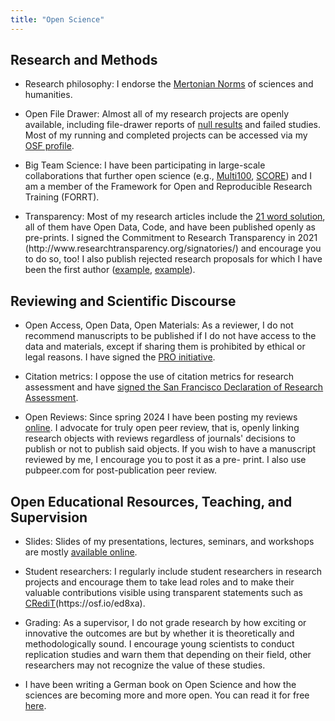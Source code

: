 ```yaml
---
title: "Open Science"
---
```


## Research and Methods

-   Research philosophy: I endorse the [Mertonian Norms](https://en.wikipedia.org/wiki/Mertonian_norms) of sciences and humanities.

-   Open File Drawer: Almost all of my research projects are openly available, including file-drawer reports of [null results](https://osf.io/v643q) and failed studies. Most of my running and completed projects can be accessed via my [OSF profile](https://osf.io/tqx69/).

-   Big Team Science: I have been participating in large-scale collaborations that further open science (e.g., [Multi100](https://osf.io/7snkz), [SCORE](https://mgto.org/)) and I am a member of the Framework for Open and Reproducible Research Training (FORRT).

-   Transparency: Most of my research articles include the [21 word solution](https://papers.ssrn.com/sol3/papers.cfm?abstract_id=2160588), all of them have Open Data, Code, and have been published openly as pre-prints. I signed the Commitment to Research Transparency in 2021 (http://www.researchtransparency.org/signatories/) and encourage you to do so, too! I also publish rejected research proposals for which I have been the first author ([example](https://osf.io/854vt/), [example](https://osf.io/x6bqh/)).

## Reviewing and Scientific Discourse

-   Open Access, Open Data, Open Materials: As a reviewer, I do not recommend manuscripts to be published if I do not have access to the data and materials, except if sharing them is prohibited by ethical or legal reasons. I have signed the [PRO initiative](https://www.opennessinitiative.org/signatories/).

-   Citation metrics: I oppose the use of citation metrics for research assessment and have [signed the San Francisco Declaration of Research Assessment](https://sfdora.org/signers/?_signers_keyword=r%C3%B6seler).

-   Open Reviews: Since spring 2024 I have been posting my reviews [online](https://osf.io/pbnw7/). I advocate for truly open peer review, that is, openly linking research objects with reviews regardless of journals\' decisions to publish or not to publish said objects. If you wish to have a manuscript reviewed by me, I encourage you to post it as a pre- print. I also use pubpeer.com for post-publication peer review.

## Open Educational Resources, Teaching, and Supervision

-   Slides: Slides of my presentations, lectures, seminars, and workshops are mostly [available online](https://osf.io/at29b/).

-   Student researchers: I regularly include student researchers in research projects and encourage them to take lead roles and to make their valuable contributions visible using transparent statements such as [CRediT ](https://credit.niso.org/)(https://osf.io/ed8xa).

-   Grading: As a supervisor, I do not grade research by how exciting or innovative the outcomes are but by whether it is theoretically and methodologically sound. I encourage young scientists to conduct replication studies and warn them that depending on their field, other researchers may not recognize the value of these studies.

-   I have been writing a German book on Open Science and how the sciences are becoming more and more open. You can read it for free [here](https://github.com/LukasRoeseler/opensciencebuch/).
